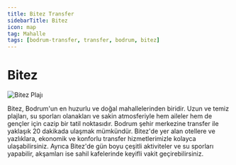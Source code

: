 ```yaml
---
title: Bitez Transfer
sidebarTitle: Bitez
icon: map
tag: Mahalle
tags: [bodrum-transfer, transfer, bodrum, bitez]
---
```


# Bitez

<div className="mb-8">
  <img 
    src="https://res.cloudinary.com/djzzikcey/image/upload/v1752956829/mg4wrnnmis4g1v4kn69j.jpg" 
    alt="Bitez Plajı" 
    className="rounded-lg shadow-lg w-full h-96 object-cover"
  />
</div>

Bitez, Bodrum'un en huzurlu ve doğal mahallelerinden biridir. Uzun ve temiz plajları, su sporları olanakları ve sakin atmosferiyle hem aileler hem de gençler için cazip bir tatil noktasıdır. Bodrum şehir merkezine transfer ile yaklaşık 20 dakikada ulaşmak mümkündür. Bitez'de yer alan otellere ve yazlıklara, ekonomik ve konforlu transfer hizmetlerimizle kolayca ulaşabilirsiniz. Ayrıca Bitez'de gün boyu çeşitli aktiviteler ve su sporları yapabilir, akşamları ise sahil kafelerinde keyifli vakit geçirebilirsiniz.
